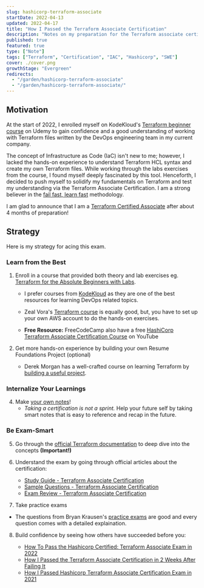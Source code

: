 ```yaml
---
slug: hashicorp-terraform-associate
startDate: 2022-04-13
updated: 2022-04-17
title: "How I Passed the Terraform Associate Certification"
description: "Notes on my preparation for the Terraform associate certification"
published: true
featured: true
type: ["Note"]
tags: ["Terraform", "Certification", "IAC", "Hashicorp", "SWE"]
cover: ./cover.png
growthStage: "Evergreen"
redirects:
  - "/garden/hashicorp-terraform-associate"
  - "/garden/hashicorp-terraform-associate/"
---
```


<BasicImage
  src="https://res.cloudinary.com/wtkw/image/upload/v1650204436/waltertengcom/garden/hashicorp-terraform-associate/cover_vjsjhq.png"
  alt="cover"
/>

## Motivation

At the start of 2022, I enrolled myself on KodeKloud's [Terraform beginner course](https://www.udemy.com/course/terraform-for-the-absolute-beginners/) on Udemy to gain confidence and a good understanding of working with Terraform files written by the DevOps engineering team in my current company.

The concept of Infrastructure as Code (IaC) isn't new to me; however, I lacked the hands-on experience to understand Terraform HCL syntax and create my own Terraform files. While working through the labs exercises from the course, I found myself deeply fascinated by this tool. Henceforth, I decided to push myself to solidify my fundamentals on Terraform and test my understanding via the Terraform Associate Certification. I am a strong believer in the [fail fast, learn fast](https://www.kornferry.com/insights/this-week-in-leadership/fail-fast-learn-fast) methodology.

I am glad to announce that I am a [Terraform Certified Associate](https://www.credly.com/earner/earned/badge/89364b43-ea7b-44a0-a111-0512e99f4aca) after about 4 months of preparation!

## Strategy

Here is my strategy for acing this exam.

### Learn from the Best

1. Enroll in a course that provided both theory and lab exercises eg.
   [Terraform for the Absolute Beginners with Labs](https://www.udemy.com/course/terraform-for-the-absolute-beginners/).

   - I prefer courses from [KodeKloud](https://kodekloud.com/) as they are one of the best resources for learning DevOps related topics.

   - Zeal Vora's [Terraform course](https://www.udemy.com/course/terraform-beginner-to-advanced/) is equally good, but, you have to set up your own AWS account to do the hands-on exercises.

   - **Free Resource:** FreeCodeCamp also have a free [HashiCorp Terraform Associate Certification Course](https://www.youtube.com/watch?v=V4waklkBC38) on YouTube

2. Get more hands-on experience by building your own Resume Foundations Project (optional)

   - Derek Morgan has a well-crafted course on learning Terraform by [building a useful project](https://courses.morethancertified.com/p/rfp-terraform).

### Internalize Your Learnings

4. Make [your own notes](https://github.com/davzoku/terraformfiles/blob/main/terraform-associate/README.md)!
   - _Taking a certification is not a sprint._ Help your future self by taking smart notes that is easy to reference and recap in the future.

### Be Exam-Smart

5. Go through the [official Terraform documentation](https://www.terraform.io/intro) to deep dive into the concepts **(Important!)**

6. Understand the exam by going through official articles about the certification:

   - [Study Guide - Terraform Associate Certification](https://learn.hashicorp.com/tutorials/terraform/associate-study?in=terraform/certification)
   - [Sample Questions - Terraform Associate Certification](https://learn.hashicorp.com/tutorials/terraform/associate-questions?in=terraform/certification)
   - [Exam Review - Terraform Associate Certification](https://learn.hashicorp.com/tutorials/terraform/associate-review?in=terraform/certification)

7. Take practice exams

- The questions from Bryan Krausen's [practice exams](https://www.udemy.com/course/terraform-associate-practice-exam/) are good and every question comes with a detailed explaination.

8. Build confidence by seeing how others have succeeded before you:

   - [How To Pass the Hashicorp Certified: Terraform Associate Exam in 2022](https://www.youtube.com/watch?v=R6tVMpNtvQo)
   - [How I Passed the Terraform Associate Certification in 2 Weeks After Failing It](https://www.youtube.com/watch?v=Cjlv2AbU8Dk)
   - [How I Passed Hashicorp Terraform Associate Certification Exam in 2021](https://www.youtube.com/watch?v=TSKjg-fclY4&t=621s)
